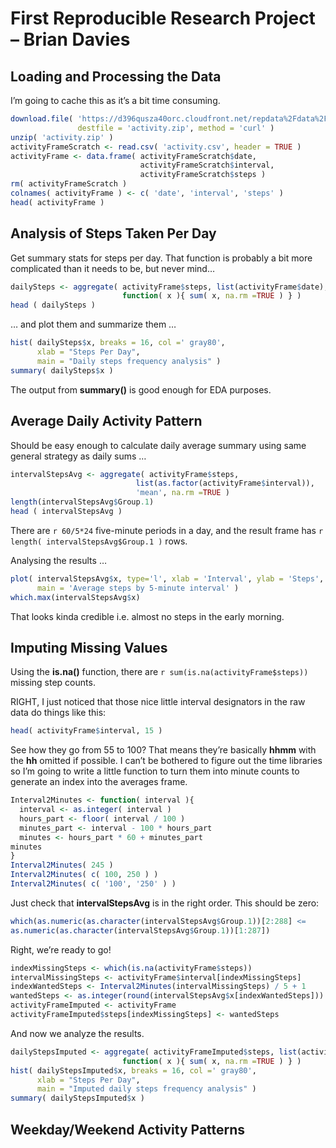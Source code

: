 First Reproducible Research Project -- Brian Davies
===================================================

Loading and Processing the Data
-------------------------------

I'm going to cache this as it's a bit time consuming.

```r
download.file( 'https://d396qusza40orc.cloudfront.net/repdata%2Fdata%2Factivity.zip',
               destfile = 'activity.zip', method = 'curl' )
unzip( 'activity.zip' )
activityFrameScratch <- read.csv( 'activity.csv', header = TRUE )
activityFrame <- data.frame( activityFrameScratch$date,
                             activityFrameScratch$interval,
                             activityFrameScratch$steps )
rm( activityFrameScratch )
colnames( activityFrame ) <- c( 'date', 'interval', 'steps' )
head( activityFrame )
```

Analysis of Steps Taken Per Day
--------------------------------

Get summary stats for steps per day. That function is probably a bit
more complicated than it needs to be, but never mind...

```r
dailySteps <- aggregate( activityFrame$steps, list(activityFrame$date),
                         function( x ){ sum( x, na.rm =TRUE ) } )
head ( dailySteps )
```

... and plot them and summarize them ...

```r
hist( dailySteps$x, breaks = 16, col =' gray80',
      xlab = "Steps Per Day",
      main = "Daily steps frequency analysis" )
summary( dailySteps$x )
```

The output from __summary()__ is good enough for EDA purposes.

Average Daily Activity Pattern
------------------------------

Should be easy enough to calculate daily average summary using same general
strategy as daily sums ...

```r
intervalStepsAvg <- aggregate( activityFrame$steps,
                            list(as.factor(activityFrame$interval)),
                            'mean', na.rm =TRUE )
length(intervalStepsAvg$Group.1)
head ( intervalStepsAvg )
```

There are `r 60/5*24` five-minute periods in a day, and the result frame
has `r length( intervalStepsAvg$Group.1 )` rows.

Analysing the results ...

```r
plot( intervalStepsAvg$x, type='l', xlab = 'Interval', ylab = 'Steps',
      main = 'Average steps by 5-minute interval' )
which.max(intervalStepsAvg$x)
```
That looks kinda credible i.e. almost no steps in the early morning.

Imputing Missing Values
-----------------------

Using the __is.na()__ function, there are `r sum(is.na(activityFrame$steps))`
missing step counts.

RIGHT, I just noticed that those nice little interval designators in the raw
data do things like this:

```r
head( activityFrame$interval, 15 )
```

See how they go from 55 to 100? That means they're basically __hhmm__ with
the __hh__ omitted if possible. I can't be bothered to figure out
the time libraries so I'm going to write a little function to turn them
into minute counts to generate an index into the averages frame.

```r
Interval2Minutes <- function( interval ){
  interval <- as.integer( interval )
  hours_part <- floor( interval / 100 )
  minutes_part <- interval - 100 * hours_part
  minutes <- hours_part * 60 + minutes_part
minutes
}
Interval2Minutes( 245 )
Interval2Minutes( c( 100, 250 ) )
Interval2Minutes( c( '100', '250' ) )
```

Just check that __intervalStepsAvg__ is in the right order. This should be zero:

```r
which(as.numeric(as.character(intervalStepsAvg$Group.1))[2:288] <=
as.numeric(as.character(intervalStepsAvg$Group.1))[1:287])
```

Right, we're ready to go!

```r
indexMissingSteps <- which(is.na(activityFrame$steps))
intervalMissingSteps <- activityFrame$interval[indexMissingSteps]
indexWantedSteps <- Interval2Minutes(intervalMissingSteps) / 5 + 1
wantedSteps <- as.integer(round(intervalStepsAvg$x[indexWantedSteps]))
activityFrameImputed <- activityFrame
activityFrameImputed$steps[indexMissingSteps] <- wantedSteps
```

And now we analyze the results.

```r
dailyStepsImputed <- aggregate( activityFrameImputed$steps, list(activityFrameImputed$date),
                         function( x ){ sum( x, na.rm =TRUE ) } )
hist( dailyStepsImputed$x, breaks = 16, col =' gray80',
      xlab = "Steps Per Day",
      main = "Imputed daily steps frequency analysis" )
summary( dailyStepsImputed$x )
```

Weekday/Weekend Activity Patterns
---------------------------------


